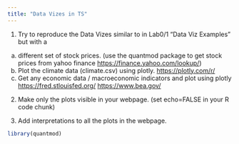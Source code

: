 ```yaml
---
title: "Data Vizes in TS"
---
```


1.  Try to reproduce the Data Vizes similar to in Lab0/1 "Data Viz Examples" but with a

a.  different set of stock prices. (use the quantmod package to get stock prices from yahoo finance <https://finance.yahoo.com/lookup/>)
b.  Plot the climate data (climate.csv) using plotly. <https://plotly.com/r/>
c.  Get any economic data / macroeconomic indicators and plot using plotly <https://fred.stlouisfed.org/> <https://www.bea.gov/>

2.  Make only the plots visible in your webpage. (set echo=FALSE in your R code chunk)

3.  Add interpretations to all the plots in the webpage.

```r
library(quantmod)
```
